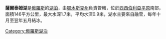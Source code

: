 '''薩爾泰姆湖'''是[[俄羅斯|俄羅斯]]的[[湖泊|湖泊]]，由[[鄂木斯克州|鄂木斯克州]]負責管轄，位於[[西西伯利亞平原|西西伯利亞平原]]南部，面積146平方公里，最大水深1.7米，平均水深0.9米，湖水主要來自融雪，每年十月至翌年五月結冰。

{{Russia-geo-stub}}
[[Category:俄羅斯湖泊|Category:俄羅斯湖泊]]